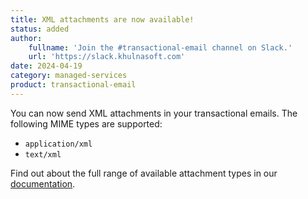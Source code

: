 ```yaml
---
title: XML attachments are now available!
status: added
author:
    fullname: 'Join the #transactional-email channel on Slack.'
    url: 'https://slack.khulnasoft.com'
date: 2024-04-19
category: managed-services
product: transactional-email
---
```


You can now send XML attachments in your transactional emails. The following MIME types are supported:
- `application/xml`
- `text/xml`

Find out about the full range of available attachment types in our [documentation](https://www.khulnasoft.com/en/docs/managed-services/transactional-email/reference-content/tem-capabilities-and-limits/).


